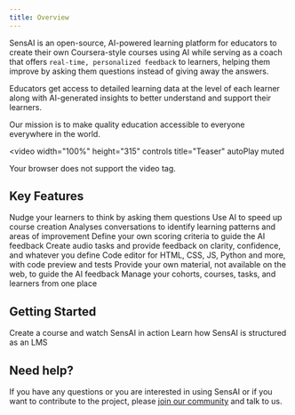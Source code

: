 ```yaml
---
title: Overview
---
```


SensAI is an open-source, AI-powered learning platform for educators to create their own Coursera-style courses using AI while serving as a coach that offers `real-time, personalized feedback` to learners, helping them improve by asking them questions instead of giving away the answers. 

Educators get access to detailed learning data at the level of each learner along with AI-generated insights to better understand and support their learners.

Our mission is to make quality education accessible to everyone everywhere in the world.

<video
  width="100%"
  height="315"
  controls
  title="Teaser"
  autoPlay
  muted
>
  <source src="./videos/teaser_video.mp4" type="video/mp4" />
  Your browser does not support the video tag.
</video>

## Key Features

<CardGroup cols={2} rows={2}>
  <Card
    title="AI coach"
    icon="chalkboard-user"
  >
    Nudge your learners to think by asking them questions
  </Card>
  <Card
    title="AI assistant"
    icon="robot"
  >
    Use AI to speed up course creation
  </Card>
  <Card
    title="AI insights"
    icon="chart-mixed"
  >
    Analyses conversations to identify learning patterns and areas of improvement
  </Card>
  <Card
    title="Assess subjective tasks"
    icon="clipboard-check"
  >
    Define your own scoring criteria to guide the AI feedback 
  </Card>
  <Card
    title="Go beyond text"
    icon="microphone"
  >
    Create audio tasks and provide feedback on clarity, confidence, and whatever you define
  </Card>
  <Card
    title="Tailored for coding"
    icon="code"
  >
    Code editor for HTML, CSS, JS, Python and more, with code preview and tests
  </Card>
  <Card
    title="Proprietary content"
    icon="book"
  >
    Provide your own material, not available on the web, to guide the AI feedback
  </Card>
  <Card
    title="Learning Management System"
    icon="graduation-cap"
  >
    Manage your cohorts, courses, tasks, and learners from one place
  </Card>
</CardGroup>

## Getting Started

<CardGroup cols={2}>
  <Card
    title="Quickstart"
    icon="pen-to-square"
    href="./quickstart"
  >
    Create a course and watch SensAI in action
  </Card>
  <Card
    title="Glossary"
    icon="book-open"
    href="./glossary"
  >
    Learn how SensAI is structured as an LMS
  </Card>
</CardGroup>

## Need help?

If you have any questions or you are interested in using SensAI or if you want to contribute to the project, please [join our community](https://chat.whatsapp.com/LmiulDbWpcXIgqNK6fZyxe) and talk to us.
